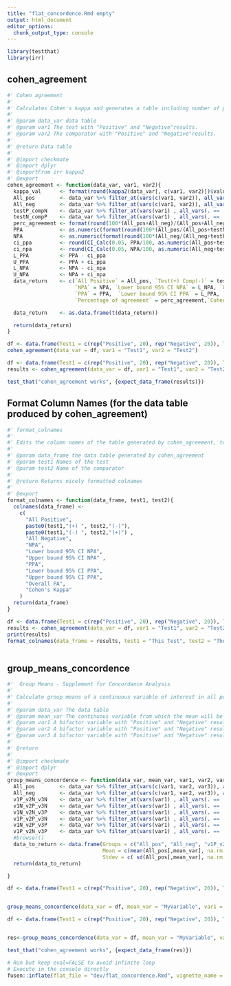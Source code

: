 ```yaml
---
title: "flat_concordence.Rmd empty"
output: html_document
editor_options: 
  chunk_output_type: console
---
```


```r
library(testthat)
library(irr)
```

<!--
 You need to run the 'description' chunk in the '0-dev_history.Rmd' file before continuing your code there.
-->

## cohen_agreement
    
```r
#' Cohen agreement
#' 
#' Calculates Cohen's kappa and generates a table including number of positive and negative agreement, as well as positive, negative,  overall percent agreements, and the Kappa value.
#' 
#' @param data_var data table 
#' @param var1 The test with "Positive" and "Negative"results.
#' @param var2 The comparator with "Positive" and "Negative"results.
#'
#' @return Data table
#' 
#' @import checkmate
#' @import dplyr
#' @importFrom irr kappa2
#' @export
cohen_agreement <- function(data_var, var1, var2){
  kappa_val      <- format(round(kappa2(data_var[, c(var1, var2)])$value, 2), nsmall = 2)
  All_pos        <- data_var %>% filter_at(vars(c(var1, var2)), all_vars(. == 'Positive')) %>% dplyr::count()
  All_neg        <- data_var %>% filter_at(vars(c(var1, var2)), all_vars(. == 'Negative')) %>% dplyr::count()
  testP_compN    <- data_var %>% filter_at(vars(var1) , all_vars(. == 'Positive')) %>% filter_at(vars(var2) , all_vars(. == 'Negative')) %>% dplyr::count()
  testN_compP    <- data_var %>% filter_at(vars(var1) , all_vars(. == 'Negative')) %>% filter_at(vars(var2) , all_vars(. == 'Positive')) %>% dplyr::count()
  perc_agreement <- format(round(100*(All_pos+All_neg)/(All_pos+All_neg+testP_compN+testN_compP), 1), nsmall = 1)
  PPA            <- as.numeric(format(round(100*(All_pos/(All_pos+testN_compP)), 1), nsmall=1))
  NPA            <- as.numeric(format(round(100*(All_neg/(All_neg+testP_compN)), 1), nsmall=1))
  ci_ppa         <- round(CI_Calc(0.05, PPA/100, as.numeric(All_pos+testN_compP)), 1)
  ci_npa         <- round(CI_Calc(0.05, NPA/100, as.numeric(All_neg+testP_compN)), 1)
  L_PPA          <- PPA - ci_ppa
  U_PPA          <- PPA + ci_ppa
  L_NPA          <- NPA - ci_npa
  U_NPA          <- NPA + ci_npa
  data_return    <- c(`All Positive` = All_pos, `Test(+) Comp(-)` = testP_compN, `Test(-) Comp(+)` = testN_compP,`All Negative` = All_neg,
                      `NPA` = NPA, `Lower bound 95% CI NPA` = L_NPA, `Upper bound 95% CI NPA` = U_NPA,
                      `PPA` = PPA,  `Lower bound 95% CI PPA` = L_PPA, `Upper bound 95% CI PPA` = U_PPA,
                      `Percentage of agreement` = perc_agreement,`Cohen's Kappa` = kappa_val)

  data_return    <- as.data.frame(t(data_return))

  return(data_return)
}
```
  
```r

df <- data.frame(Test1 = c(rep("Positive", 20), rep("Negative", 20)), Test2 = c(rep("Positive", 30), rep("Negative", 10)))
cohen_agreement(data_var = df, var1 = "Test1", var2 = "Test2")

```
  
```r

df <- data.frame(Test1 = c(rep("Positive", 20), rep("Negative", 20)), Test2 = c(rep("Positive", 30), rep("Negative", 10)))
results <- cohen_agreement(data_var = df, var1 = "Test1", var2 = "Test2")

test_that("cohen_agreement works", {expect_data_frame(results)})


```

## Format Column Names (for the data table produced by cohen_agreement)
    
```r
#' format_colnames
#' 
#' Edits the column names of the table generated by cohen_agreement, to make it more explicit.
#' 
#' @param data_frame the data table generated by cohen_agreement
#' @param test1 Names of the test
#' @param test2 Name of the comparator
#'
#' @return Returns nicely formatted colnames
#' 
#' @export
format_colnames <- function(data_frame, test1, test2){
  colnames(data_frame) <-
    c(
      "All Positive",
      paste0(test1,"(+) ", test2,"(-)"),
      paste0(test1,"(-) ", test2,"(+)") ,
      "All Negative",
      "NPA",
      "Lower bound 95% CI NPA",
      "Upper bound 95% CI NPA" ,
      "PPA",
      "Lower bound 95% CI PPA",
      "Upper bound 95% CI PPA",
      "Overall PA",
      "Cohen's Kappa"
    )
  return(data_frame)
}
```
  
```r

df <- data.frame(Test1 = c(rep("Positive", 20), rep("Negative", 20)), Test2 = c(rep("Positive", 30), rep("Negative", 10)))
results <- cohen_agreement(data_var = df, var1 = "Test1", var2 = "Test2")
print(results)
format_colnames(data_frame = results, test1 = "This Test", test2 = "The Other Test")
```
  
```r

```
  

## group_means_concordence 
    
```r
#'  Group Means - Supplement for Concordance Analysis
#' 
#' Calculate group means of a continuous variable of interest in all possible combinations if agreements between three reference columns
#' 
#' @param data_var The data table
#' @param mean_var The continuous variable from which the mean will be calculated
#' @param var1 A bifactor variable with "Positive" and "Negative" results.
#' @param var2 A bifactor variable with "Positive" and "Negative" results.
#' @param var3 A bifactor variable with "Positive" and "Negative" results.
#'
#' @return
#' 
#' @import checkmate
#' @import dplyr
#' @export
group_means_concordence <- function(data_var, mean_var, var1, var2, var3) {
  All_pos        <- data_var %>% filter_at(vars(c(var1, var2, var3)), all_vars(. == 'Positive'))
  All_neg        <- data_var %>% filter_at(vars(c(var1, var2, var3)), all_vars(. == 'Negative'))
  v1P_v2N_v3N    <- data_var %>% filter_at(vars(var1) , all_vars(. == 'Positive')) %>% filter_at(vars(var2) , all_vars(. == 'Negative')) %>% filter_at(vars(var3) , all_vars(. == 'Negative'))
  v1N_v2P_v3N    <- data_var %>% filter_at(vars(var1) , all_vars(. == 'Negative')) %>% filter_at(vars(var2) , all_vars(. == 'Positive')) %>% filter_at(vars(var3) , all_vars(. == 'Negative'))
  v1N_v2N_v3P    <- data_var %>% filter_at(vars(var1) , all_vars(. == 'Negative')) %>% filter_at(vars(var2) , all_vars(. == 'Negative')) %>% filter_at(vars(var3) , all_vars(. == 'Positive'))
  v1P_v2P_v3N    <- data_var %>% filter_at(vars(var1) , all_vars(. == 'Positive')) %>% filter_at(vars(var2) , all_vars(. == 'Positive')) %>% filter_at(vars(var3) , all_vars(. == 'Negative'))
  v1N_v2P_v3P    <- data_var %>% filter_at(vars(var1) , all_vars(. == 'Negative')) %>% filter_at(vars(var2) , all_vars(. == 'Positive')) %>% filter_at(vars(var3) , all_vars(. == 'Positive'))
  v1P_v2N_v3P    <- data_var %>% filter_at(vars(var1) , all_vars(. == 'Positive')) %>% filter_at(vars(var2) , all_vars(. == 'Negative')) %>% filter_at(vars(var3) , all_vars(. == 'Positive'))
  #browser()
  data_to_return <- data.frame(Groups = c("All_pos", "All_neg", "v1P_v2N_v3N", "v1N_v2P_v3N", "v1N_v2N_v3P","v1P_v2P_v3N", "v1N_v2P_v3P", "v1P_v2N_v3P"),
                               Mean = c(mean(All_pos[,mean_var], na.rm = TRUE), mean(All_neg[,mean_var], na.rm = TRUE), mean(v1P_v2N_v3N[,mean_var], na.rm = TRUE), mean(v1N_v2P_v3N[,mean_var], na.rm = TRUE), mean(v1N_v2N_v3P[,mean_var], na.rm = TRUE), mean(v1P_v2P_v3N[,mean_var], na.rm = TRUE), mean(v1N_v2P_v3P[,mean_var], na.rm = TRUE), mean(v1P_v2N_v3P[,mean_var], na.rm = TRUE)),
                               Stdev = c( sd(All_pos[,mean_var], na.rm = TRUE),sd(All_neg[,mean_var], na.rm = TRUE),sd(v1P_v2N_v3N[,mean_var], na.rm = TRUE),sd(v1N_v2P_v3N[,mean_var], na.rm = TRUE),sd(v1N_v2N_v3P[,mean_var], na.rm = TRUE),sd(v1P_v2P_v3N[,mean_var]),sd(v1N_v2P_v3P[,mean_var], na.rm = TRUE),sd(v1P_v2N_v3P[,mean_var], na.rm = TRUE)))
  return(data_to_return)

}
```
  
```r

df <- data.frame(Test1 = c(rep("Positive", 20), rep("Negative", 20)), Test2 = c(rep("Negative", 5), rep("Positive", 5), rep("Negative", 30)), Test3 = c(rep("Positive", 10), rep("Negative", 25), rep("Positive", 5)), MyVariable = sample(1:100, 40))


group_means_concordence(data_var = df, mean_var = "MyVariable", var1 = "Test1", var2 = "Test2", var3 = "Test3")

```
  
```r
df <- data.frame(Test1 = c(rep("Positive", 20), rep("Negative", 20)), Test2 = c(rep("Negative", 5), rep("Positive", 5), rep("Negative", 30)), Test3 = c(rep("Positive", 10), rep("Negative", 25), rep("Positive", 5)), MyVariable = sample(1:100, 40))


res<-group_means_concordence(data_var = df, mean_var = "MyVariable", var1 = "Test1", var2 = "Test2", var3 = "Test3")

test_that("cohen_agreement works", {expect_data_frame(res)})
```
  


```r
# Run but keep eval=FALSE to avoid infinite loop
# Execute in the console directly
fusen::inflate(flat_file = "dev/flat_concordence.Rmd", vignette_name = "Concordance")
```
